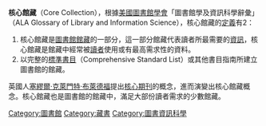 '''核心館藏'''（Core Collection），根據[[美國圖書館學會|美國圖書館學會]]「圖書館學及資訊科學辭彙」（ALA Glossary of Library and Information Science），核心館藏的[[定義|定義]]有2：
#核心館藏是[[圖書館|圖書館]][[館藏|館藏]]的一部分，這一部分館藏代表讀者所最需要的[[資訊|資訊]]，核心館藏是館藏中經常被[[讀者|讀者]]使用或有最高需求性的資料。
#以完整的[[標準書目|標準書目]]（Comprehensive Standard List）或其他書目指南所建立圖書館的館藏。

英國人[[塞繆爾·克萊門特·布萊德福|塞繆爾·克萊門特·布萊德福]]提出[[核心期刊|核心期刊]]的概念，進而演變出核心館藏概念。核心館藏也是圖書館的館藏中，滿足大部份讀者需求的少數館藏。

{{Library science-stub}}
[[Category:圖書館|Category:圖書館]]
[[Category:藏書|Category:藏書]]
[[Category:圖書資訊科學|Category:圖書資訊科學]]